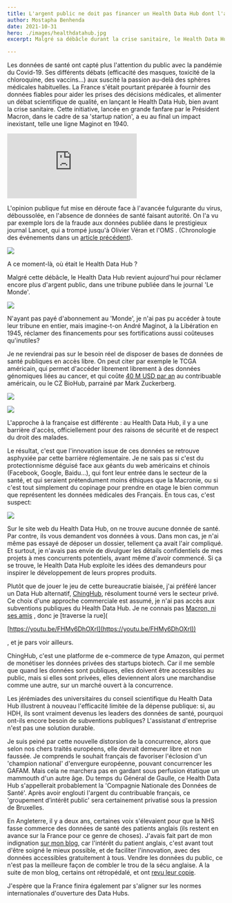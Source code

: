 ```yaml
---
title: L'argent public ne doit pas financer un Health Data Hub dont l'accès n'est pas public
author: Mostapha Benhenda
date: 2021-10-31
hero: ./images/healthdatahub.jpg
excerpt: Malgré sa débâcle durant la crise sanitaire, le Health Data Hub redemande de l'argent public

---
```


  

Les données de santé ont capté plus l'attention du public avec la pandémie du Covid-19. Ses différents débats  (efficacité des masques, toxicité de la chloroquine, des vaccins...) aux suscité la passion au-delà des sphères médicales habituelles.
La France s'était pourtant préparée à fournir des données fiables pour aider les prises des décisions médicales, et alimenter un débat scientifique de qualité, en lançant le Health Data Hub, bien avant la crise sanitaire. Cette initiative, lancée en grande fanfare par le Président Macron, dans le cadre de sa  'startup nation', a eu au final un impact inexistant, telle une ligne Maginot en 1940.

  <iframe style="margin:0 auto;" src="https://www.youtube.com/embed/H-BckSWvNa4?t=83" frameborder="0" allow="accelerometer; autoplay; encrypted-media; gyroscope; picture-in-picture" allowfullscreen></iframe>
  

L'opinion publique fut mise en déroute face à l'avancée fulgurante du virus, déboussolée, en l'absence de données de santé faisant autorité. On l'a vu par exemple lors de la fraude aux données publiée dans le prestigieux journal Lancet, qui a trompé jusqu'à Olivier Véran et l'OMS .  (Chronologie des événements dans un  [article précédent]([https://melwy.com/blog/open-science-matters-timeline-of-the-lancet-and-new-england-journal-of-medicine-frauds](https://melwy.com/blog/open-science-matters-timeline-of-the-lancet-and-new-england-journal-of-medicine-frauds))).

![](https://paper-attachments.dropbox.com/s_982F76371B2001B6E5FE589C038C8B563F56CE725DC88EAE42F63BAF70958DA7_1635688621706_file.jpeg)

A ce moment-là, où était le Health Data Hub ?

Malgré cette débâcle, le Health Data Hub revient aujourd'hui pour réclamer encore plus d'argent public, dans une tribune publiée dans le journal  'Le Monde'.

![](https://paper-attachments.dropbox.com/s_982F76371B2001B6E5FE589C038C8B563F56CE725DC88EAE42F63BAF70958DA7_1635688634755_file.jpeg)

N'ayant pas payé d'abonnement au  'Monde', je n'ai pas pu accéder à toute leur tribune en entier, mais imagine-t-on André Maginot, à la Libération en 1945, réclamer des financements pour ses fortifications aussi coûteuses qu'inutiles?

  

Je ne reviendrai pas sur le besoin réel de disposer de bases de données de santé publiques en accès libre. On peut citer par exemple le TCGA américain, qui permet d'accéder librement librement à des données génomiques liées au cancer, et qui coûte  [40 M USD par an](https://books.google.fr/books?id=Xj0X-r3GfdAC&pg=PA1580&lpg=PA1580&dq=tcga+budget&source=bl&ots=0MwtxtqVZs&sig=ACfU3U2txxZ5hBY5jE5JIrbdclFxbXXo0Q&hl=en&sa=X&ved=2ahUKEwjq0JP29uLzAhXHxqQKHcaUAGwQ6AF6BAgyEAI#v=onepage&q=tcga%20budget&f=false) au contribuable américain, ou le CZ BioHub, parrainé par Mark Zuckerberg.

  

![](https://paper-attachments.dropbox.com/s_982F76371B2001B6E5FE589C038C8B563F56CE725DC88EAE42F63BAF70958DA7_1635688657680_file.jpeg)

  

![](https://paper-attachments.dropbox.com/s_982F76371B2001B6E5FE589C038C8B563F56CE725DC88EAE42F63BAF70958DA7_1635688669872_file.jpeg)

  

L'approche à la française est différente : au Health Data Hub, il y a une barrière d'accès, officiellement pour des raisons de sécurité et de respect du droit des malades.

Le résultat, c'est que l'innovation issue de ces données se retrouve asphyxiée par cette barrière réglementaire. Je ne sais pas si c'est du protectionnisme déguisé face aux géants du web américains et chinois  (Facebook, Google, Baidu...), qui font leur entrée dans le secteur de la santé, et qui seraient prétendument moins éthiques que la Macronie, ou si c'est tout simplement du copinage pour prendre en otage le bien commun que représentent les données médicales des Français. En tous cas, c'est suspect:

  

![](https://paper-attachments.dropbox.com/s_982F76371B2001B6E5FE589C038C8B563F56CE725DC88EAE42F63BAF70958DA7_1635688686268_file.jpeg)

  

Sur le site web du Health Data Hub, on ne trouve aucune donnée de santé. Par contre, ils vous demandent vos données à vous. Dans mon cas, je n'ai même pas essayé de déposer un dossier, tellement ça avait l'air compliqué. Et surtout, je n'avais pas envie de divulguer les détails confidentiels de mes projets à mes concurrents potentiels, avant même d'avoir commencé. Si ça se trouve, le Health Data Hub exploite les idées des demandeurs pour inspirer le développement de leurs propres produits.

  

  

Plutôt que de jouer le jeu de cette bureaucratie biaisée, j'ai préféré lancer un Data Hub alternatif,  [ChingHub]([https://ChingHub.com](https://ChingHub.com)), résolument tourné vers le secteur privé. Ce choix d'une approche commerciale est assumé, je n'ai pas accès aux subventions publiques du Health Data Hub. Je ne connais pas  [Macron, ni ses amis]( [https://youtu.be/2zkywMAXTwg](https://youtu.be/2zkywMAXTwg)) , donc je  [traverse la rue](

[https://youtu.be/FHMy6DhOXrI](https://youtu.be/FHMy6DhOXrI))

, et je pars voir ailleurs.

  

ChingHub, c'est une platforme de e-commerce de type Amazon, qui permet de monétiser les données privées des startups biotech. Car il me semble que quand les données sont publiques, elles doivent être accessibles au public, mais si elles sont privées, elles deviennent alors une marchandise comme une autre, sur un marché ouvert à la concurrence.

  

Les jérémiades des universitaires du conseil scientifique du Health Data Hub illustrent à nouveau l'efficacité limitée de la dépense publique: si, au HDH, ils sont vraiment devenus les leaders des données de santé, pourquoi ont-ils encore besoin de subventions publiques? L'assistanat d'entreprise n'est pas une solution durable.

  

Je suis peiné par cette nouvelle distorsion de la concurrence, alors que selon nos chers traités européens, elle devrait demeurer libre et non faussée. Je comprends le souhait français de favoriser l'éclosion d'un  'champion national' d'envergure européenne, pouvant concurrencer les GAFAM. Mais cela ne marchera pas en gardant sous perfusion étatique un mammouth d'un autre âge. Du temps du Général de Gaulle, ce Health Data Hub s'appellerait probablement la  'Compagnie Nationale des Données de Santé'. Après avoir englouti l'argent du contribuable français, ce  'groupement d’intérêt public' sera certainement privatisé sous la pression de Bruxelles.

  

En Angleterre, il y a deux ans, certaines voix s'élevaient pour que la NHS fasse commerce des données de santé des patients anglais  (ils restent en avance sur la France pour ce genre de choses). J'avais fait part de mon indignation  [sur mon blog](https://melwy.com/blog/nhs-data-public-health-data-should-be-free-and-not-for-sale), car l'intérêt du patient anglais, c'est avant tout d'être soigné le mieux possible, et de faciliter l'innovation, avec des données accessibles gratuitement à tous. Vendre les données du public, ce n'est pas la meilleure façon de combler le trou de la sécu anglaise. A la suite de mon blog, certains ont rétropédalé, et ont  [revu leur copie](https://doi.org/10.25561/76409).

J'espère que la France finira également par s'aligner sur les normes internationales d'ouverture des Data Hubs.
